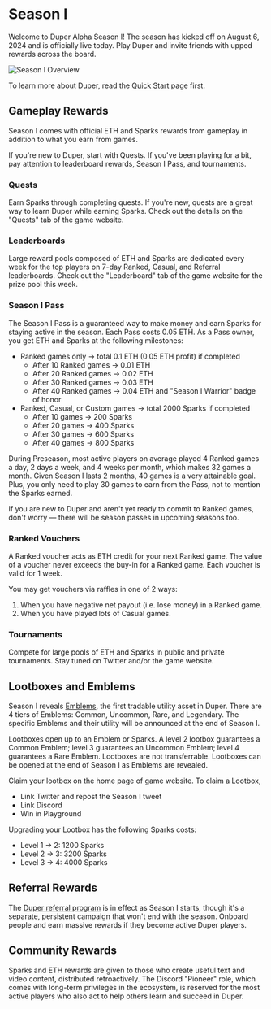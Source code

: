 # Season I

Welcome to Duper Alpha Season I! The season has kicked off on August 6, 2024 and is officially live today. Play Duper and invite friends with upped rewards across the board.

![Season I Overview](public/season-I.png "Season I Overview")

To learn more about Duper, read the [Quick Start](.) page first.

## Gameplay Rewards

Season I comes with official ETH and Sparks rewards from gameplay in addition to what you earn from games.

If you're new to Duper, start with Quests. If you've been playing for a bit, pay attention to leaderboard rewards, Season I Pass, and tournaments.

### Quests

Earn Sparks through completing quests. If you're new, quests are a great way to learn Duper while earning Sparks. Check out the details on the "Quests" tab of the game website.

### Leaderboards

Large reward pools composed of ETH and Sparks are dedicated every week for the top players on 7-day Ranked, Casual, and Referral leaderboards. Check out the "Leaderboard" tab of the game website for the prize pool this week.

### Season I Pass

The Season I Pass is a guaranteed way to make money and earn Sparks for staying active in the season. Each Pass costs 0.05 ETH. As a Pass owner, you get ETH and Sparks at the following milestones:

- Ranked games only -> total 0.1 ETH (0.05 ETH profit) if completed
  - After 10 Ranked games -> 0.01 ETH
  - After 20 Ranked games -> 0.02 ETH
  - After 30 Ranked games -> 0.03 ETH
  - After 40 Ranked games -> 0.04 ETH and "Season I Warrior" badge of honor
- Ranked, Casual, or Custom games -> total 2000 Sparks if completed
  - After 10 games -> 200 Sparks
  - After 20 games -> 400 Sparks
  - After 30 games -> 600 Sparks
  - After 40 games -> 800 Sparks

During Preseason, most active players on average played 4 Ranked games a day, 2 days a week, and 4 weeks per month, which makes 32 games a month. Given Season I lasts 2 months, 40 games is a very attainable goal. Plus, you only need to play 30 games to earn from the Pass, not to mention the Sparks earned.

If you are new to Duper and aren't yet ready to commit to Ranked games, don't worry — there will be season passes in upcoming seasons too.

### Ranked Vouchers

A Ranked voucher acts as ETH credit for your next Ranked game. The value of a voucher never exceeds the buy-in for a Ranked game. Each voucher is valid for 1 week.

You may get vouchers via raffles in one of 2 ways:

1. When you have negative net payout (i.e. lose money) in a Ranked game.
2. When you have played lots of Casual games.

### Tournaments

Compete for large pools of ETH and Sparks in public and private tournaments. Stay tuned on Twitter and/or the game website.

## Lootboxes and Emblems

Season I reveals [Emblems](/assets/emblems), the first tradable utility asset in Duper. There are 4 tiers of Emblems: Common, Uncommon, Rare, and Legendary. The specific Emblems and their utility will be announced at the end of Season I.

Lootboxes open up to an Emblem or Sparks. A level 2 lootbox guarantees a Common Emblem; level 3 guarantees an Uncommon Emblem; level 4 guarantees a Rare Emblem. Lootboxes are not transferrable. Lootboxes can be opened at the end of Season I as Emblems are revealed.

Claim your lootbox on the home page of game website. To claim a Lootbox,

- Link Twitter and repost the Season I tweet
- Link Discord
- Win in Playground

Upgrading your Lootbox has the following Sparks costs:

- Level 1 -> 2: 1200 Sparks
- Level 2 -> 3: 3200 Sparks
- Level 3 -> 4: 4000 Sparks

## Referral Rewards

The [Duper referral program](/referral) is in effect as Season I starts, though it's a separate, persistent campaign that won't end with the season. Onboard people and earn massive rewards if they become active Duper players.

## Community Rewards

Sparks and ETH rewards are given to those who create useful text and video content, distributed retroactively. The Discord "Pioneer" role, which comes with long-term privileges in the ecosystem, is reserved for the most active players who also act to help others learn and succeed in Duper.

